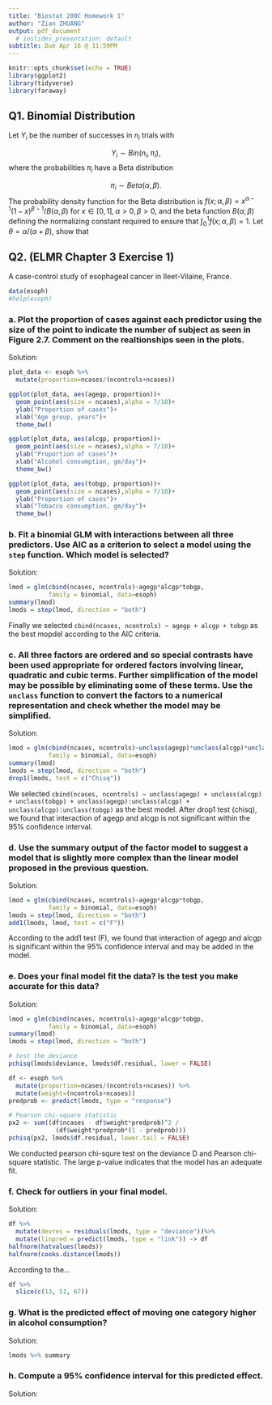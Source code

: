 ```yaml
---
title: "Biostat 200C Homework 1"
author: "Zian ZHUANG"
output: pdf_document
  # ioslides_presentation: default
subtitle: Due Apr 16 @ 11:59PM
---
```


```r
knitr::opts_chunk$set(echo = TRUE)
library(ggplot2)
library(tidyverse)
library(faraway)
```

## Q1. Binomial Distribution

Let $Y_i$ be the number of successes in $n_i$ trials with 

$$Y_i\sim Bin(n_i, \pi_i),$$
where the probabilities $\pi_i$ have a Beta distribution

$$ \pi_i \sim Beta(\alpha,\beta).$$
The probability density function for the Beta distribution is $f(x;\alpha, \beta) = x^{\alpha-1}(1-x)^{\beta -1}/B(\alpha,\beta)$ for $x\in [0,1], \alpha>0, \beta>0$, and the beta function $B(\alpha,\beta)$ defining the normalizing constant required to ensure that $\int_0^1f(x;\alpha, \beta) = 1$. Let $\theta = \alpha/(\alpha +\beta)$, show that

\begin{itemize}
\item[a.] $E(\pi_i) = \theta$ 
$$\begin{aligned} 
E(\pi_i) &= \int \pi_i*f(\pi_i)d\pi_i\\
 &= \int \pi_i*\pi_i^{\alpha-1}(1-\pi_i)^{\beta -1}/B(\alpha,\beta)d\pi_i\\
 &= B(\alpha,\beta)^{-1}\int \pi_i^{(\alpha+1)-1}(1-\pi_i)^{\beta -1}d\pi_i\\
 &= B(\alpha+1,\beta)*B(\alpha,\beta)^{-1}\int B(\alpha+1,\beta)^{-1}*\pi_i^{(\alpha+1)-1}(1-\pi_i)^{\beta -1}d\pi_i\\
 &= B(\alpha+1,\beta)*B(\alpha,\beta)^{-1}*1\\
 &= \Gamma(\alpha+1)\Gamma(\beta)/\Gamma(\alpha+1+\beta)/(\Gamma(\alpha)\Gamma(\beta))*\Gamma(\alpha+\beta)\\
 &= \alpha/(\alpha +\beta)\\
 &= \theta 
\end{aligned} $$

\item[b.] $Var(\pi_i) = \theta(1-\theta)/(\alpha +\beta+1) = \phi\theta(1-\theta)$ 
Firstly we can calculated $E(\pi_i^2)$
$$\begin{aligned} 
E(\pi_i^2) &= \int \pi_i^2*f(\pi_i)d\pi_i\\
 &= \int \pi_i^2*\pi_i^{\alpha-1}(1-\pi_i)^{\beta -1}/B(\alpha,\beta)d\pi_i\\
 &= B(\alpha,\beta)^{-1}\int \pi_i^{(\alpha+2)-1}(1-\pi_i)^{\beta -1}d\pi_i\\
 &= B(\alpha+2,\beta)*B(\alpha,\beta)^{-1}\int B(\alpha+1,\beta)^{-1}*\pi_i^{(\alpha+2)-1}(1-\pi_i)^{\beta -1}d\pi_i\\
 &= B(\alpha+2,\beta)*B(\alpha,\beta)^{-1}*1\\
 &= \Gamma(\alpha+2)\Gamma(\beta)/\Gamma(\alpha+2+\beta)/(\Gamma(\alpha)\Gamma(\beta))*\Gamma(\alpha+\beta)\\
 &= \alpha*(\alpha+1)/(\alpha +1+\beta)*(\alpha +\beta)\\
 &= \theta(\alpha+1)/(\alpha +1+\beta) 
\end{aligned} $$
Then we can obtain $Var(\pi_i)$
$$\begin{aligned} 
Var(\pi_i) &= E(\pi_i^2)-E(\pi_i)^2\\
&=((\alpha +1)\alpha(\alpha+\beta)-\alpha^2(\alpha+\beta+1))/(\alpha+\beta+1)(\alpha+\beta)^2\\
&=(\alpha\beta)/(\alpha+\beta)^2/(\alpha +1+\beta) \\
&=\theta(1-\theta)/(\alpha +\beta+1)= \phi\theta(1-\theta)
\end{aligned} $$

\item[c.] $E(Y_i) = n_i\theta$ 

$$\begin{aligned} 
E(Y_i) &= E_{\pi_i}(E_{Y_i}(Y_i|\pi_i))\\
&=E_{\pi_i}(n_i*\pi_i)\\
&=n_i*E(\pi_i)\\
&=n_i*\theta
\end{aligned} $$

\item[d.] $Var(Y_i) =n_i \theta(1-\theta)[1+(n_i-1)\phi]$ so that  $Var(Y_i)$ is larger than the Binomial variance (unless $n_i=1$ or $\phi = 0$).

$$\begin{aligned} 
Var(Y_i)&=E_{\pi_i}(Var(Y_i|\pi_i))+Var_{\pi_i}(E(Y_i|\pi_i))\\
&=E_{\pi_i}(n_i*\pi_i*(1-\pi_i))+Var_{\pi_i}(\pi_i*n_i)\\
&=n_i*(E(\pi_i)-E(\pi_i^2))+n_i^2*\phi\theta(1-\theta)\\
&=n_i*(\theta-\theta(\alpha+1)/(\alpha +1+\beta))+n_i^2*\phi\theta(1-\theta)\\
&=n_i*(\theta(1-(\alpha+1)/(\alpha +1+\beta)))+n_i^2*\phi\theta(1-\theta)\\
&=n_i*(\theta*\beta/(\alpha +1+\beta))+n_i^2*\phi\theta(1-\theta)\\
&=n_i*(\theta*(1-\theta)(1-\phi))+n_i^2*\phi\theta(1-\theta)\\
&=n_i \theta(1-\theta)[1+(n_i-1)\phi]
\end{aligned} $$

\end{itemize}
\newpage
## Q2. (ELMR Chapter 3 Exercise 1) 

A case-control study of esophageal cancer in Ileet-Vilaine, France. 
```r
data(esoph)
#help(esoph)
```

### a. Plot the proportion of cases against each predictor using the size of the point to indicate the number of subject as seen in Figure 2.7. Comment on the realtionships seen in the plots.

Solution:
```r
plot_data <- esoph %>%
  mutate(proportion=ncases/(ncontrols+ncases))

ggplot(plot_data, aes(agegp, proportion))+
  geom_point(aes(size = ncases),alpha = 7/10)+
  ylab("Proportion of cases")+
  xlab("Age group, years")+
  theme_bw()

ggplot(plot_data, aes(alcgp, proportion))+
  geom_point(aes(size = ncases),alpha = 7/10)+
  ylab("Proportion of cases")+
  xlab("Alcohol consumption, gm/day")+
  theme_bw()

ggplot(plot_data, aes(tobgp, proportion))+
  geom_point(aes(size = ncases),alpha = 7/10)+
  ylab("Proportion of cases")+
  xlab("Tobacco consumption, gm/day")+
  theme_bw()
```

### b. Fit a binomial GLM with interactions between all three predictors. Use AIC as a criterion to select a model using the `step` function. Which model is selected?

Solution:
```r
lmod = glm(cbind(ncases, ncontrols)~agegp*alcgp*tobgp, 
           family = binomial, data=esoph)
summary(lmod)
lmods = step(lmod, direction = "both")
```

Finally we selected `cbind(ncases, ncontrols) ~ agegp + alcgp + tobgp` as the best mopdel according to the AIC criteria. 

### c. All three factors are ordered and so special contrasts have been used appropriate for ordered factors involving linear, quadratic and cubic terms. Further simplification of the model may be possible by eliminating some of these terms. Use the `unclass` function to convert the factors to a numerical representation and check whether the model may be simplified.

Solution:
```r
lmod = glm(cbind(ncases, ncontrols)~unclass(agegp)*unclass(alcgp)*unclass(tobgp), 
           family = binomial, data=esoph)
summary(lmod)
lmods = step(lmod, direction = "both")
drop1(lmods, test = c("Chisq"))
```

We selected `cbind(ncases, ncontrols) ~ unclass(agegp) + unclass(alcgp) + unclass(tobgp) + unclass(agegp):unclass(alcgp) + unclass(alcgp):unclass(tobgp)` as the best model. After drop1 test (chisq), we found that interaction of agegp and alcgp is not significant  within the 95% confidence interval. 

### d. Use the summary output of the factor model to suggest a model that is slightly more complex than the linear model proposed in the previous question.

Solution:
```r
lmod = glm(cbind(ncases, ncontrols)~agegp*alcgp*tobgp, 
           family = binomial, data=esoph)
lmods = step(lmod, direction = "both")
add1(lmods, lmod, test = c("F"))
```
According to the add1 test (F), we found that interaction of agegp and alcgp is significant within the 95% confidence interval and may be added in the model.

### e. Does your final model fit the data? Is the test you make accurate for this data?

Solution:
```r
lmod = glm(cbind(ncases, ncontrols)~agegp*alcgp*tobgp, 
           family = binomial, data=esoph)
summary(lmod)
lmods = step(lmod, direction = "both")

# test the deviance
pchisq(lmods$deviance, lmods$df.residual, lower = FALSE)

df <- esoph %>%
  mutate(proportion=ncases/(ncontrols+ncases)) %>%
  mutate(weight=(ncontrols+ncases))
predprob <- predict(lmods, type = "response")

# Pearson chi-square statistic
px2 <- sum((df$ncases - df$weight*predprob)^2 / 
             (df$weight*predprob*(1 - predprob)))
pchisq(px2, lmods$df.residual, lower.tail = FALSE)
```

We conducted pearson chi-squre test on the deviance D and Pearson chi-square statistic. The large p-value indicates that the model has an adequate fit.

### f. Check for outliers in your final model.

Solution:
```r
df %>%
  mutate(devres = residuals(lmods, type = "deviance"))%>%
  mutate(linpred = predict(lmods, type = "link")) -> df
halfnorm(hatvalues(lmods))
halfnorm(cooks.distance(lmods))
```
According to the...

```r
df %>%
  slice(c(13, 51, 67))
```


### g. What is the predicted effect of moving one category higher in alcohol consumption?

Solution:
```r
lmods %>% summary

```

### h. Compute a 95\% confidence interval for this predicted effect.

Solution:


